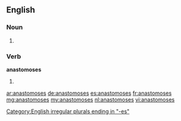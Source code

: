 ==English==

===Noun===
{{head|en}}

# {{plural of|anastomosis}}

===Verb===
'''anastomoses'''

# {{en-third-person singular of|anastomose}}

[[Category:English irregular plurals ending in "-es"]]

[[ar:anastomoses]]
[[de:anastomoses]]
[[es:anastomoses]]
[[fr:anastomoses]]
[[mg:anastomoses]]
[[my:anastomoses]]
[[nl:anastomoses]]
[[vi:anastomoses]]
